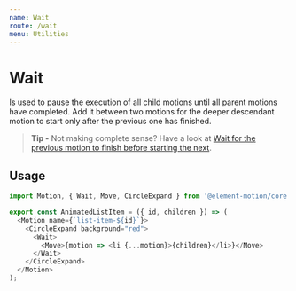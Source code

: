```yaml
---
name: Wait
route: /wait
menu: Utilities
---
```



# Wait

Is used to pause the execution of all child motions until all parent motions have completed.
Add it between two motions for the deeper descendant motion to start only after the previous one has finished.

> **Tip -** Not making complete sense?
> Have a look at [Wait for the previous motion to finish before starting the next](/advanced-usage#wait-for-the-previous-motion-to-finish-before-starting-the-next).

## Usage

```js
import Motion, { Wait, Move, CircleExpand } from '@element-motion/core';

export const AnimatedListItem = ({ id, children }) => (
  <Motion name={`list-item-${id}`}>
    <CircleExpand background="red">
      <Wait>
        <Move>{motion => <li {...motion}>{children}</li>}</Move>
      </Wait>
    </CircleExpand>
  </Motion>
);
```
